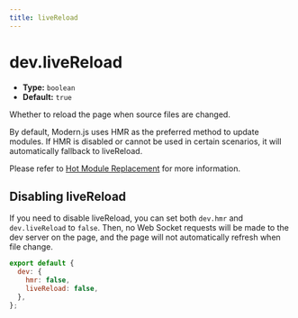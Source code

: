 ```yaml
---
title: liveReload
---
```


# dev.liveReload

- **Type:** `boolean`
- **Default:** `true`

Whether to reload the page when source files are changed.

By default, Modern.js uses HMR as the preferred method to update modules. If HMR is disabled or cannot be used in certain scenarios, it will automatically fallback to liveReload.

Please refer to [Hot Module Replacement](https://rsbuild.dev/guide/advanced/hmr) for more information.

## Disabling liveReload

If you need to disable liveReload, you can set both `dev.hmr` and `dev.liveReload` to `false`. Then, no Web Socket requests will be made to the dev server on the page, and the page will not automatically refresh when file change.

```js
export default {
  dev: {
    hmr: false,
    liveReload: false,
  },
};
```
